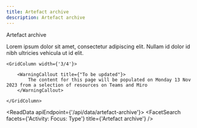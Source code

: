 ```yaml
---
title: Artefact archive
description: Artefact archive
---
```


<Heading caption='Outputs from alpha' tag='h1'>Artefact archive</Heading>

<GridRow>
    <GridColumn width={'2/3'}>
        <LeadParagraph>
            Lorem ipsum dolor sit amet, consectetur adipiscing elit. Nullam id dolor id nibh ultricies vehicula ut id elit.
        </LeadParagraph>
    </GridColumn>
    <GridColumn width={'1/3'}>
    </GridColumn>
</GridRow>

<GridRow>

    <GridColumn width={'3/4'}>

        <WarningCallout title={"To be updated"}>
            The content for this page will be populated on Monday 13 Nov 2023 from a selection of resources on Teams and Miro
        </WarningCallout>
    
    </GridColumn>

</GridRow>

<ReadData apiEndpoint={'/api/data/artefact-archive'}>
    <FacetSearch facets={'Activity: Focus: Type'} title={'Artefact archive'} />
</ReadData>
